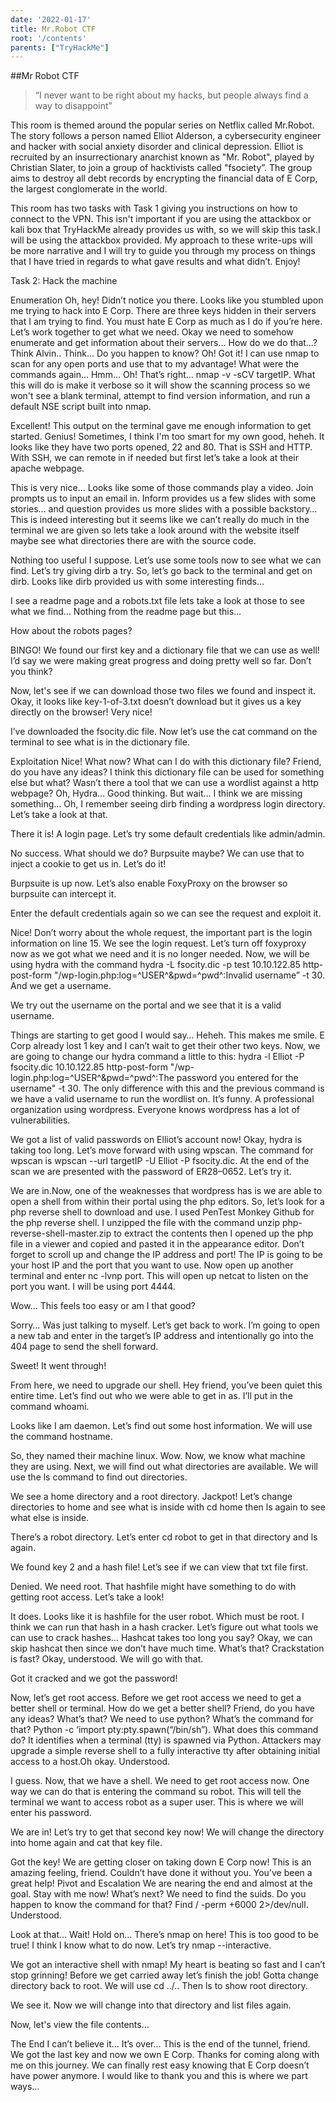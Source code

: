 ```yaml
---
date: '2022-01-17'
title: Mr.Robot CTF
root: '/contents'
parents: ["TryHackMe"]
---
```


##Mr Robot CTF

>“I never want to be right about my hacks, but people always find a way to disappoint”

This room is themed around the popular series on Netflix called Mr.Robot. The story follows a person named Elliot Alderson, a cybersecurity engineer and hacker with social anxiety disorder and clinical depression. Elliot is recruited by an insurrectionary anarchist known as "Mr. Robot", played by Christian Slater, to join a group of hacktivists called "fsociety”. The group aims to destroy all debt records by encrypting the financial data of E Corp, the largest conglomerate in the world.

This room has two tasks with Task 1 giving you instructions on how to connect to the VPN. This isn't important if you are using the attackbox or kali box that TryHackMe already provides us with, so we will skip this task.I will be using the attackbox provided. My approach to these write-ups will be more narrative and I will try to guide you through my process on things that I have tried in regards to what gave results and what didn’t. Enjoy!

Task 2: Hack the machine



Enumeration
Oh, hey! Didn’t notice you there. Looks like you stumbled upon me trying to hack into E Corp. There are three keys hidden in their servers that I am trying to find. You must hate E Corp as much as I do if you’re here. Let’s work together to get what we need. Okay we need to somehow enumerate and get information about their servers… How do we do that…? Think Alvin.. Think… Do you happen to know? Oh! Got it! I can use nmap to scan for any open ports and use that to my advantage! What were the commands again… Hmm… Oh! That’s right… nmap -v -sCV targetIP. What this will do is make it verbose so it will show the scanning process so we won't see a blank terminal, attempt to find version information, and run a default NSE script built into nmap. 

Excellent! This output on the terminal gave me enough information to get started. Genius! Sometimes, I think I'm too smart for my own good, heheh. It looks like they have two ports opened, 22 and 80. That is SSH and HTTP. With SSH, we can remote in if needed but first let’s take a look at their apache webpage.


This is very nice… Looks like some of those commands play a video. Join prompts us to input an email in. Inform provides us a few slides with some stories… and question provides us more slides with a possible backstory… This is indeed interesting but it seems like we can’t really do much in the terminal we are given so lets take a look around with the website itself maybe see what directories there are with the source code.


Nothing too useful I suppose. Let’s use some tools now to see what we can find. Let’s try giving dirb a try. So, let’s go back to the terminal and get on dirb. Looks like dirb provided us with some interesting finds… 
 
I see a readme page and a robots.txt file lets take a look at those to see what we find… Nothing from the readme page but this…

How about the robots pages?

BINGO! We found our first key and a dictionary file that we can use as well! I’d say we were making great progress and doing pretty well so far. Don’t you think?

Now, let's see if we can download those two files we found and inspect it. Okay, it looks like key-1-of-3.txt doesn’t download but it gives us a key directly on the browser! Very nice!

I’ve downloaded the fsocity.dic file. Now let’s use the cat command on the terminal to see what is in the dictionary file.

Exploitation
Nice! What now? What can I do with this dictionary file? Friend, do you have any ideas? I think this dictionary file can be used for something else but what? Wasn’t there a tool that we can use a wordlist against a http webpage? Oh, Hydra… Good thinking. But wait… I think we are missing something… Oh, I remember seeing dirb finding a wordpress login directory. Let’s take a look at that.

There it is! A login page. Let’s try some default credentials like admin/admin.

No success. What should we do? Burpsuite maybe? We can use that to inject a cookie to get us in. Let’s do it!

Burpsuite is up now. Let’s also enable FoxyProxy on the browser so burpsuite can intercept it.

Enter the default credentials again so we can see the request and exploit it.

Nice! Don’t worry about the whole request, the important part is the login information on line 15. We see the login request. Let’s turn off foxyproxy now as we got what we need and it is no longer needed. Now, we will be using hydra with the command hydra -L fsocity.dic -p test 10.10.122.85 http-post-form "/wp-login.php:log=^USER^&pwd=^pwd^:Invalid username” -t 30. 
And we get a username.


We try out the username on the portal and we see that it is a valid username.

Things are starting to get good I would say… Heheh. This makes me smile. E Corp already lost 1 key and I can’t wait to get their other two keys. Now, we are going to change our hydra command a little to this: hydra -l Elliot -P fsocity.dic 10.10.122.85 http-post-form "/wp-login.php:log=^USER^&pwd=^pwd^:The password you entered for the username" -t 30. The only difference with this and the previous command is we have a valid username to run the wordlist on. It’s funny. A professional organization using wordpress. Everyone knows wordpress has a lot of vulnerabilities.

We got a list of valid passwords on Elliot’s account now! Okay, hydra is taking too long. Let’s move forward with using wpscan. The command for wpscan is wpscan --url targetIP -U Elliot -P fsocity.dic. At the end of the scan we are presented with the password of ER28–0652. Let’s try it.

We are in.Now, one of the weaknesses that wordpress has is we are able to open a shell from within their portal using the php editors. So, let’s look for a php reverse shell to download and use. I used PenTest Monkey Github for the php reverse shell. I unzipped the file with the command unzip php-reverse-shell-master.zip to extract the contents then I opened up the php file in a viewer and copied and pasted it in the appearance editor. Don’t forget to scroll up and change the IP address and port! The IP is going to be your host IP and the port that you want to use. Now open up another terminal and enter nc -lvnp port. This will open up netcat to listen on the port you want. I will be using port 4444.




Wow… This feels too easy or am I that good? 

Sorry… Was just talking to myself. Let’s get back to work. I’m going to open a new tab and enter in the target’s IP address and intentionally go into the 404 page to send the shell forward.

Sweet! It went through!


From here, we need to upgrade our shell. Hey friend, you’ve been quiet this entire time. Let’s find out who we were able to get in as. I’ll put in the command whoami. 

Looks like I am daemon. Let’s find out some host information. We will use the command hostname.

So, they named their machine linux. Wow. Now, we know what machine they are using. Next, we will find out what directories are available. We will use the ls command to find out directories.

We see a home directory and a root directory. Jackpot! Let’s change directories to home and see what is inside with cd home then ls again to see what else is inside.

There’s a robot directory. Let’s enter cd robot to get in that directory and ls again.

We found key 2 and a hash file! Let’s see if we can view that txt file first.

Denied. We need root. That hashfile might have something to do with getting root access. Let’s take a look!

It does. Looks like it is hashfile for the user robot. Which must be root. I think we can run that hash in a hash cracker. Let’s figure out what tools we can use to crack hashes… Hashcat takes too long you say? Okay, we can skip hashcat then since we don’t have much time. What’s that? Crackstation is fast? Okay, understood. We will go with that.

Got it cracked and we got the password!

Now, let’s get root access. Before we get root access we need to get a better shell or terminal. How do we get a better shell? Friend, do you have any ideas? What’s that? We need to use python? What’s the command for that? Python -c ‘import pty:pty.spawn(“/bin/sh”). What does this command do? It identifies when a terminal (tty) is spawned via Python. Attackers may upgrade a simple reverse shell to a fully interactive tty after obtaining initial access to a host.Oh okay. Understood.

I guess. Now, that we have a shell. We need to get root access now. One way we can do that is entering the command  su robot. This will tell the terminal we want to access robot as a super user. This is where we will enter his password.

We are in! Let’s try to get that second key now! We will change the directory into home again and cat that key file.

Got the key! We are getting closer on taking down E Corp now! This is an amazing feeling, friend. Couldn’t have done it without you. You’ve been a great help!
Pivot and Escalation
We are nearing the end and almost at the goal. Stay with me now! What’s next? We need to find the suids. Do you happen to know the command for that? Find / -perm +6000 2>/dev/null. Understood.

Look at that… Wait! Hold on… There’s nmap on here! This is too good to be true! I think I know what to do now. Let’s try nmap --interactive.

We got an interactive shell with nmap! My heart is beating so fast and I can’t stop grinning! Before we get carried away let’s finish the job! Gotta change directory back to root. We will use cd ../.. Then ls to show root directory.

We see it. Now we will change into that directory and list files again.

Now, let's view the file contents…


The End
I can’t believe it… It’s over… This is the end of the tunnel, friend. We got the last key and now we own E Corp. Thanks for coming along with me on this journey. We can finally rest easy knowing that E Corp doesn’t have power anymore. I would like to thank you and this is where we part ways…





